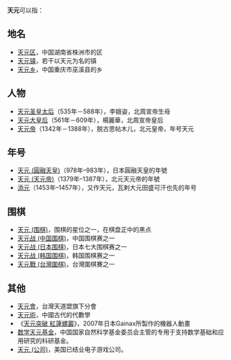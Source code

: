 '''天元'''可以指：

==地名==
* [[天元区|天元区]]，中国湖南省株洲市的区
* [[天元镇|天元镇]]，若干以天元为名的镇
* [[天元乡|天元乡]]，中国重庆市巫溪县的乡

==人物==
* [[天元圣皇太后|天元圣皇太后]]（535年－588年），李娥姿，北周宣帝生母
* [[天元大皇后|天元大皇后]]（561年－609年），楊麗華，北周宣帝皇后
* [[天元帝|天元帝]]（1342年－1388年），脱古思帖木儿，北元皇帝，年号天元

==年号==
* [[天元_(圓融天皇)|天元 (圓融天皇)]]（978年–983年），日本圓融天皇的年號
* [[天元_(天元帝)|天元 (天元帝)]]（1379年–1387年），北元天元帝的年號
* [[添元|添元]]（1453年–1457年），又作天元，瓦剌大元田盛可汗也先的年号

==围棋==
* [[天元_(围棋)|天元 (围棋)]]，围棋的星位之一，在棋盘正中的黑点
* [[天元战_(中国围棋)|天元战 (中国围棋)]]，中国围棋赛之一
* [[天元战_(日本围棋)|天元战 (日本围棋)]]，日本七大围棋赛之一
* [[天元战_(韩国围棋)|天元战 (韩国围棋)]]，韩国围棋赛之一
* [[天元戰_(台灣圍棋)|天元戰 (台灣圍棋)]]，台灣圍棋賽之一

==其他==
* [[天元會|天元會]]，台灣天道盟旗下分會
* [[天元術|天元術]]，中國古代的代數學
* 《[[天元突破_紅蓮螺巖|天元突破 紅蓮螺巖]]》，2007年日本Gainax所製作的機器人動畫
* [[数学天元基金|数学天元基金]]，中国国家自然科学基金委员会主管的专用于支持数学基础和应用研究的科研基金。
* [[天元_(公司)|天元 (公司)]]，美国已结业电子游戏公司。

{{disambig|Cat=二字亞洲相關消歧義}}